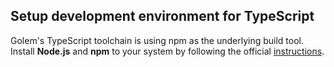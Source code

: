 
## Setup development environment for TypeScript

Golem's TypeScript toolchain is using npm as the underlying build tool.
Install **Node.js** and **npm** to your system by following the official [instructions](https://docs.npmjs.com/downloading-and-installing-node-js-and-npm).
